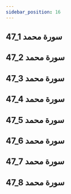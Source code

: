 ```yaml
---
sidebar_position: 16
---
```


## 47_1 سورة محمد
<YouTube youTubeId='tNWW4Eu8h64' />

## 47_2 سورة محمد
<YouTube youTubeId='iRFvseL3XeQ' />

## 47_3 سورة محمد
<YouTube youTubeId='69qW-b5ODQE' />

## 47_4 سورة محمد
<YouTube youTubeId='pDcBCgmmtO8' />

## 47_5 سورة محمد
<YouTube youTubeId='Gfqx7pi51-E' />

## 47_6 سورة محمد
<YouTube youTubeId='-qwrc_Ev0p4' />

## 47_7 سورة محمد
<YouTube youTubeId='EuSW3B0G5rY' />

## 47_8 سورة محمد
<YouTube youTubeId='k_C1mLh4EqU' />
